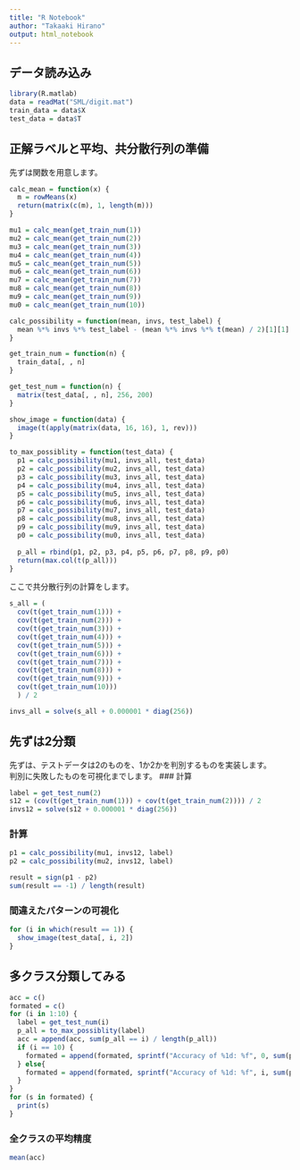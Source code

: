 ```yaml
---
title: "R Notebook"
author: "Takaaki Hirano"
output: html_notebook
---
```


## データ読み込み
```r
library(R.matlab)
data = readMat("SML/digit.mat")
train_data = data$X
test_data = data$T
```

## 正解ラベルと平均、共分散行列の準備
先ずは関数を用意します。
```r
calc_mean = function(x) {
  m = rowMeans(x)
  return(matrix(c(m), 1, length(m)))
}

mu1 = calc_mean(get_train_num(1))
mu2 = calc_mean(get_train_num(2))
mu3 = calc_mean(get_train_num(3))
mu4 = calc_mean(get_train_num(4))
mu5 = calc_mean(get_train_num(5))
mu6 = calc_mean(get_train_num(6))
mu7 = calc_mean(get_train_num(7))
mu8 = calc_mean(get_train_num(8))
mu9 = calc_mean(get_train_num(9))
mu0 = calc_mean(get_train_num(10))

calc_possibility = function(mean, invs, test_label) {
  mean %*% invs %*% test_label - (mean %*% invs %*% t(mean) / 2)[1][1]
}

get_train_num = function(n) {
  train_data[, , n]
}

get_test_num = function(n) {
  matrix(test_data[, , n], 256, 200)
}

show_image = function(data) {
  image(t(apply(matrix(data, 16, 16), 1, rev)))
}

to_max_possiblity = function(test_data) {
  p1 = calc_possibility(mu1, invs_all, test_data)
  p2 = calc_possibility(mu2, invs_all, test_data)
  p3 = calc_possibility(mu3, invs_all, test_data)
  p4 = calc_possibility(mu4, invs_all, test_data)
  p5 = calc_possibility(mu5, invs_all, test_data)
  p6 = calc_possibility(mu6, invs_all, test_data)
  p7 = calc_possibility(mu7, invs_all, test_data)
  p8 = calc_possibility(mu8, invs_all, test_data)
  p9 = calc_possibility(mu9, invs_all, test_data)
  p0 = calc_possibility(mu0, invs_all, test_data)
  
  p_all = rbind(p1, p2, p3, p4, p5, p6, p7, p8, p9, p0)
  return(max.col(t(p_all)))
}
```

ここで共分散行列の計算をします。
```r
s_all = (
  cov(t(get_train_num(1))) +
  cov(t(get_train_num(2))) +
  cov(t(get_train_num(3))) +
  cov(t(get_train_num(4))) +
  cov(t(get_train_num(5))) +
  cov(t(get_train_num(6))) +
  cov(t(get_train_num(7))) +
  cov(t(get_train_num(8))) +
  cov(t(get_train_num(9))) +
  cov(t(get_train_num(10)))
  ) / 2

invs_all = solve(s_all + 0.000001 * diag(256))
```

## 先ずは2分類
先ずは、テストデータは2のものを、1か2かを判別するものを実装します。  
判別に失敗したものを可視化までします。
### 計算
```r
label = get_test_num(2)
s12 = (cov(t(get_train_num(1))) + cov(t(get_train_num(2)))) / 2
invs12 = solve(s12 + 0.000001 * diag(256))
```

### 計算
```r
p1 = calc_possibility(mu1, invs12, label)
p2 = calc_possibility(mu2, invs12, label)

result = sign(p1 - p2)
sum(result == -1) / length(result)
```

### 間違えたパターンの可視化
```r
for (i in which(result == 1)) {
  show_image(test_data[, i, 2])
}
```
## 多クラス分類してみる
```r
acc = c()
formated = c()
for (i in 1:10) {
  label = get_test_num(i)
  p_all = to_max_possiblity(label)
  acc = append(acc, sum(p_all == i) / length(p_all))
  if (i == 10) {
    formated = append(formated, sprintf("Accuracy of %1d: %f", 0, sum(p_all == i) / length(p_all)))
  } else{
    formated = append(formated, sprintf("Accuracy of %1d: %f", i, sum(p_all == i) / length(p_all)))
  }
}
for (s in formated) {
  print(s)
}
```

### 全クラスの平均精度
```r
mean(acc)
```

